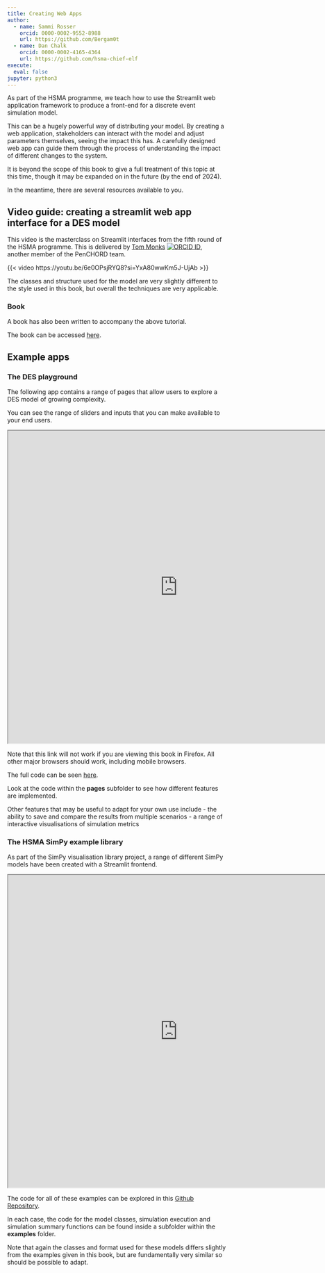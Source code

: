 ```yaml
---
title: Creating Web Apps
author:
  - name: Sammi Rosser
    orcid: 0000-0002-9552-8988
    url: https://github.com/Bergam0t
  - name: Dan Chalk
    orcid: 0000-0002-4165-4364
    url: https://github.com/hsma-chief-elf
execute:
  eval: false
jupyter: python3
---
```


As part of the HSMA programme, we teach how to use the Streamlit web application framework to produce a front-end for a discrete event simulation model.

This can be a hugely powerful way of distributing your model. By creating a web application, stakeholders can interact with the model and adjust parameters themselves, seeing the impact this has. A carefully designed web app can guide them through the process of understanding the impact of different changes to the system.

It is beyond the scope of this book to give a full treatment of this topic at this time, though it may be expanded on in the future (by the end of 2024).

In the meantime, there are several resources available to you.

## Video guide: creating a streamlit web app interface for a DES model

This video is the masterclass on Streamlit interfaces from the fifth round of the HSMA programme. This is delivered by [Tom Monks](https://github.com/TomMonks) [![ORCID ID](images/orcid.png)](https://orcid.org/0000-0003-2631-4481), another member of the PenCHORD team.

{{< video https://youtu.be/6e0OPsjRYQ8?si=YxA80wwKm5J-UjAb >}}

The classes and structure used for the model are very slightly different to the style used in this book, but overall the techniques are very applicable.

### Book

A book has also been written to accompany the above tutorial.

The book can be accessed [here](https://health-data-science-or.github.io/simpy-streamlit-tutorial/content/03_streamlit/01_intro.html).

## Example apps

### The DES playground

The following app contains a range of pages that allow users to explore a DES model of growing complexity.

You can see the range of sliders and inputs that you can make available to your end users.

```{=html}
<iframe width="780" height="720" src="https://hsma-programme.github.io/Teaching_DES_Concepts_Streamlit/" title="DES Streamlit example 1"></iframe>
```

:::{.callout-warning}
Note that this link will not work if you are viewing this book in Firefox. All other major browsers should work, including mobile browsers.
:::

The full code can be seen [here](https://github.com/hsma-programme/Teaching_DES_Concepts_Streamlit).

Look at the code within the **pages** subfolder to see how different features are implemented.

Other features that may be useful to adapt for your own use include
- the ability to save and compare the results from multiple scenarios
- a range of interactive visualisations of simulation metrics

### The HSMA SimPy example library

As part of the SimPy visualisation library project, a range of different SimPy models have been created with a Streamlit frontend.

```{=html}
<iframe width="780" height="720" src="https://simpy-visualisation.streamlit.app/" title="DES Streamlit example 2"></iframe>
```

The code for all of these examples can be explored in this [Github Repository](https://github.com/Bergam0t/simpy_visualisation).

In each case, the code for the model classes, simulation execution and simulation summary functions can be found inside a subfolder within the **examples** folder.

Note that again the classes and format used for these models differs slightly from the examples given in this book, but are fundamentally very similar so should be possible to adapt.
